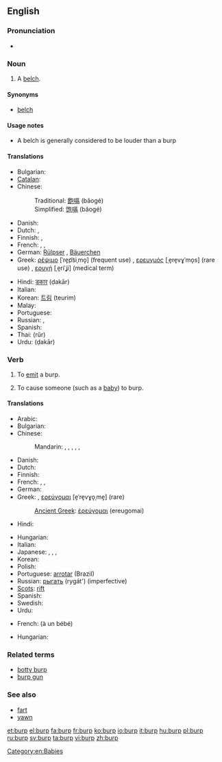 ==English==

===Pronunciation===
* {{rhymes|ɜː(r)p}}

===Noun===
{{en-noun}}

# A [[belch]].

====Synonyms====
* [[belch]]

====Usage notes====
* A belch is generally considered to be louder than a burp

====Translations====
{{trans-top|a belch}}
* Bulgarian: {{t|bg|оригване}}
* [[Catalan]]: {{t|ca|rot|m}}
* Chinese:
*: Traditional: [[飽嗝]] (bǎogé)
*: Simplified: [[饱嗝]] (bǎogé)
* Danish: {{t-|da|bøvs|n|c}}
* Dutch: {{t+|nl|boer}}, {{t+|nl|oprisping}}
* Finnish: {{t-|fi|röyhtäys}}, {{t-|fi|röyhtäisy}}
* French: {{t+|fr|rot|m}}, {{t+|fr|renvoi|m}}, {{t|fr|éructation|f}}
* German: [[Rülpser]] {{m}}, [[Bäuerchen]] {{n}}
* Greek: [[ρέψιμο]] [ˈre̞p͡siˌmo̞] (frequent use) {{n}}, [[ερευγμός]] [ˌe̞re̞vɣˈmo̞s] (rare use) {{m}}, [[ερυγή]] [ˌe̞riˈʝi] (medical term) {{f}}
{{trans-mid}}
* Hindi: [[डकार]] (ḍakār) {{f}}
* Italian: {{t+|it|rutto|m}}
* Korean: [[트림]] (teurim)
* Malay: {{t|ms|sendawa}}
* Portuguese: {{t|pt|arroto|m}}
* Russian: {{t|ru|отрыжка|f|tr=otrýžka}},  {{t|ru|рыгание|n|tr=rygánije}}
* Spanish: {{t+|es|eructo|m}}
* Thai: {{Thai|[[เรอ]]}} (rŭr)
* Urdu: {{ur-Arab|[[ڈکار]]}} (ḍakār) {{f}}
{{trans-bottom}}

===Verb===
{{en-verb}}

# {{intransitive}} To [[emit]] a burp.
# {{transitive}} To cause someone (such as a [[baby]]) to burp.

====Translations====
{{trans-top|to emit a burp}}
* Arabic: {{t|ar|تجشؤ|tr=tajashshu'a}}
* Bulgarian: {{t|bg|оригвам се|tr=origvam se}}
* Chinese:
*: Mandarin: {{t|cmn|打嗝|tr=dǎ gé|sc=Hani}}, {{t|cmn|噯氣|sc=Hani}},  {{t|cmn|嗳气|tr=ǎiqì|sc=Hani}},  {{t|cmn|飽嗝|sc=Hani}},  {{t|cmn|饱嗝|tr=bǎogé|sc=Hani}},  {{t-|cmn|嗝|tr=gé|sc=Hani}}
* Danish: {{t-|da|bøvse}}
* Dutch: {{t+|nl|boeren}}
* Finnish: {{t-|fi|röyhtäistä}}
* French: {{t+|fr|roter}}, {{t|fr|faire un rot}}, {{t|fr|éructer}}
* German: {{t+|de|rülpsen}}
* Greek: {{t+|el|ρεύομαι|revomai}}, [[ερεύγομαι]] [e̞ˈre̞vɣo̞ˌme̞] (rare)
*: [[Ancient Greek]]: [[ἐρεύγομαι]] (ereugomai)
* Hindi: {{t|hi|डकारना|tr=ḍakārnā|xs=Hindi}}
{{trans-mid}}
* Hungarian: {{t|hu|böfög}}
* Italian: {{t-|it|ruttare}}
* Japanese: {{t+|ja|げっぷ|alt=げっぷする|tr=geppu-suru}},  {{t|ja|うっぷ|alt=うっぷする|tr=uppu-suru}},  {{t+|ja|おくび|alt=おくびする|tr=okubi-suru}},  {{t|ja|噫気|alt=噫気する |tr=あいきする , aiki-suru}}
* Korean: {{t+|ko|트림|alt=트림하다 |tr=teurim-hada|sc=Hang}}
* Polish: {{t+|pl|bekać}}
* Portuguese: [[arrotar]] (Brazil)
* Russian: [[рыгать]] (rygát') (imperfective)
* [[Scots]]: [[rift#Scots|rift]]
* Spanish: {{t+|es|eructar}}
* Swedish: {{t+|sv|rapa}}
* Urdu: {{t|ur|ڈکارنا|tr=ḍakārnā|xs=Urdu}}
{{trans-bottom}}

{{trans-top|to burp someone}}
* French: {{t+|fr|faire}} {{t|fr|faire son rot}} (à un bébé)
{{trans-mid}}
* Hungarian: {{t|hu|büfiztet}}
{{trans-bottom}}

===Related terms===
* [[botty burp]]
* [[burp gun]]

===See also===
* [[fart]] <!-- emit air at the other end -->
* [[yawn]] <!-- intake air, rather than emit -->

[[Category:en:Babies]]

[[et:burp]]
[[el:burp]]
[[fa:burp]]
[[fr:burp]]
[[ko:burp]]
[[io:burp]]
[[it:burp]]
[[hu:burp]]
[[pl:burp]]
[[ru:burp]]
[[sv:burp]]
[[ta:burp]]
[[vi:burp]]
[[zh:burp]]